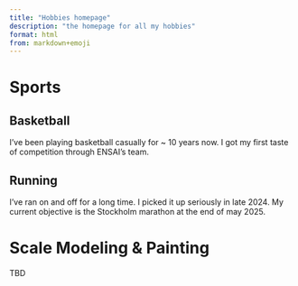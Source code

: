 ```yaml
---
title: "Hobbies homepage"
description: "the homepage for all my hobbies"
format: html
from: markdown+emoji
---
```


# Sports

## Basketball

I've been playing basketball casually for ~ 10 years now. I got my first taste of
competition through ENSAI's team.

## Running

I've ran on and off for a long time. I picked it up seriously in late 2024. My current
objective is the Stockholm marathon at the end of may 2025.

# Scale Modeling & Painting

TBD
